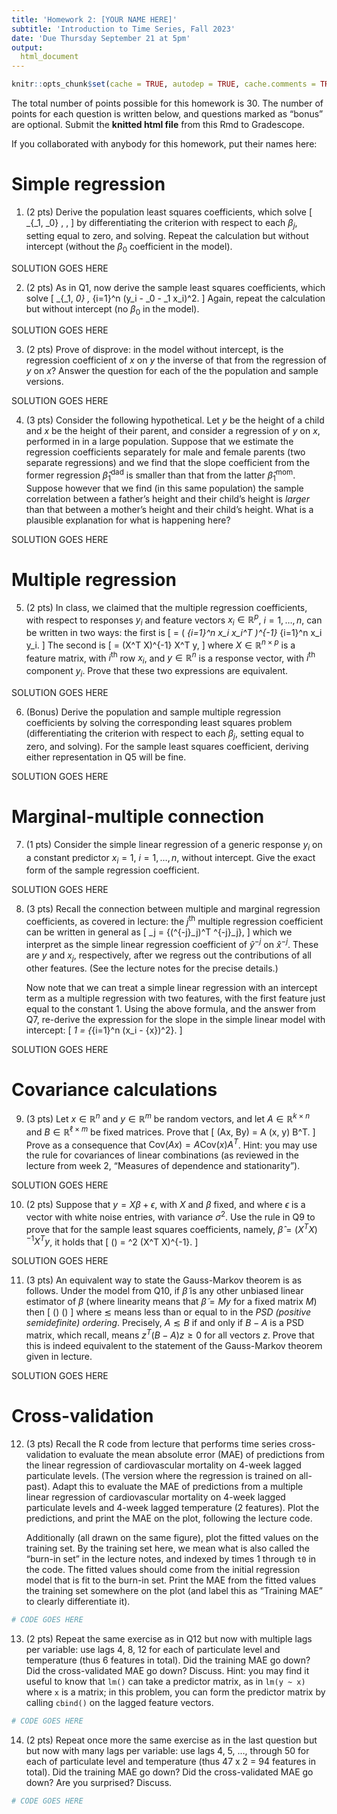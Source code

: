 ```yaml
---
title: 'Homework 2: [YOUR NAME HERE]'
subtitle: 'Introduction to Time Series, Fall 2023'
date: 'Due Thursday September 21 at 5pm'
output:
  html_document
---
```


```r
knitr::opts_chunk$set(cache = TRUE, autodep = TRUE, cache.comments = TRUE)
```

The total number of points possible for this homework is 30. The number of 
points for each question is written below, and questions marked as "bonus" are 
optional. Submit the **knitted html file** from this Rmd to Gradescope. 

If you collaborated with anybody for this homework, put their names here:

# Simple regression

1. (2 pts) 
Derive the population least squares coefficients, which solve 
\[
\min_{\beta_1, \beta_0} \, \mathbb{E} \big[ (y - \beta_0 - \beta_1 x)^2 \big],
\]
by differentiating the criterion with respect to each $\beta_j$, setting equal
to zero, and solving. Repeat the calculation but without intercept (without the
$\beta_0$ coefficient in the model). 

SOLUTION GOES HERE

2. (2 pts)
As in Q1, now derive the sample least squares coefficients, which solve
\[
\min_{\beta_1, \beta_0} \, \sum_{i=1}^n (y_i - \beta_0 - \beta_1 x_i)^2.
\]
Again, repeat the calculation but without intercept (no $\beta_0$ in the model). 

SOLUTION GOES HERE

3. (2 pts)
Prove of disprove: in the model without intercept, is the regression coefficient 
of $x$ on $y$ the inverse of that from the regression of $y$ on $x$? Answer the 
question for each of the the population and sample versions.

SOLUTION GOES HERE

4. (3 pts)
Consider the following hypothetical. Let $y$ be the height of a child and $x$ be
the height of their parent, and consider a regression of $y$ on $x$, performed 
in in a large population. Suppose that we estimate the regression coefficients 
separately for male and female parents (two separate regressions) and we find 
that the slope coefficient from the former regression $\hat\beta_1^{\text{dad}}$ 
is smaller than that from the latter $\hat\beta_1^{\text{mom}}$. Suppose however
that we find (in this same population) the sample correlation between a father's 
height and their child's height is *larger* than that between a mother's height 
and their child's height. What is a plausible explanation for what is happening 
here? 

SOLUTION GOES HERE

# Multiple regression

5. (2 pts)
In class, we claimed that the multiple regression coefficients, with respect to
responses $y_i$ and feature vectors $x_i \in \mathbb{R}^p$, $i = 1,\dots,n$, can 
be written in two ways: the first is
\[
\hat\beta = \bigg( \sum_{i=1}^n x_i x_i^T \bigg)^{-1} \sum_{i=1}^n x_i y_i.
\]
The second is 
\[
\hat\beta = (X^T X)^{-1} X^T y,
\]
where $X \in \mathbb{R}^{n \times p}$ is a feature matrix, with $i^{\text{th}}$ 
row $x_i$, and $y \in \mathbb{R}^n$ is a response vector, with $i^{\text{th}}$ 
component $y_i$. Prove that these two expressions are equivalent.

SOLUTION GOES HERE

6. (Bonus)
Derive the population and sample multiple regression coefficients by solving the
corresponding least squares problem (differentiating the criterion with respect
to each $\beta_j$, setting equal to zero, and solving). For the sample least
squares coefficient, deriving either representation in Q5 will be fine.

SOLUTION GOES HERE

# Marginal-multiple connection

7. (1 pts)
Consider the simple linear regression of a generic response $y_i$ on a constant 
predictor $x_i = 1$, $i = 1,\dots,n$, without intercept. Give the exact form of 
the sample regression coefficient.

SOLUTION GOES HERE

8. (3 pts)
Recall the connection between multiple and marginal regression coefficients, as
covered in lecture: the $j^{\text{th}}$ multiple regression coefficient can be
written in general as
\[
\hat\beta_j = \frac{(\hat{x}^{-j}_j)^T \hat{y}^{-j}}
{(\hat{x}^{-j}_j)^T \hat{x}^{-j}_j},
\]
which we interpret as the simple linear regression coefficient of $\hat{y}^{-j}$ 
on $\hat{x}^{-j}$. These are $y$ and $x_j$, respectively, after we regress out
the contributions of all other features. (See the lecture notes for the precise 
details.)

    Now note that we can treat a simple linear regression with an intercept term 
as a multiple regression with two features, with the first feature just equal to
the constant 1.  Using the above formula, and the answer from Q7, re-derive the 
expression for the slope in the simple linear model with intercept: 
\[
\hat\beta_1 = \frac{\sum_{i=1}^n (x_i - \bar{x}) (y_i - \bar{y})} 
  {\sum_{i=1}^n (x_i - \bar{x})^2}.
\]

SOLUTION GOES HERE

# Covariance calculations

9. (3 pts)
Let $x \in \mathbb{R}^n$ and $y \in \mathbb{R}^m$ be random vectors, and let 
$A \in \mathbb{R}^{k \times n}$ and $B \in \mathbb{R}^{\ell \times m}$ be fixed
matrices. Prove that
\[
\mathrm{Cov}(Ax, By) = A \mathrm{Cov}(x, y) B^T.
\]
Prove as a consequence that $\mathrm{Cov}(Ax) = A \mathrm{Cov}(x) A^T$. Hint:
you may use the rule for covariances of linear combinations (as reviewed in the 
lecture from week 2, "Measures of dependence and stationarity").

SOLUTION GOES HERE

10. (2 pts)
Suppose that $y = X \beta + \epsilon$, with $X$ and $\beta$ fixed, and where 
$\epsilon$ is a vector with white noise entries, with variance $\sigma^2$. Use 
the rule in Q9 to prove that for the sample least squares coefficients, namely, 
$\hat\beta = (X^T X)^{-1} X^T y$, it holds that
\[
\mathrm{Cov}(\hat\beta) = \sigma^2 (X^T X)^{-1}.
\]

SOLUTION GOES HERE

11. (3 pts)
An equivalent way to state the Gauss-Markov theorem is as follows. Under the 
model from Q10, if $\tilde\beta$ is any other unbiased linear estimator of
$\beta$ (where linearity means that $\tilde\beta = My$ for a fixed matrix $M$)
then 
\[
\mathrm{Cov}(\hat\beta) \lesssim \mathrm{Cov}(\tilde\beta)
\]
where $\lesssim$ means less than or equal to in the *PSD (positive semidefinite)
ordering*. Precisely, $A \lesssim B$ if and only if $B-A$ is a PSD matrix, which
recall, means $z^T (B-A) z \geq 0$ for all vectors $z$. Prove that this is 
indeed equivalent to the statement of the Gauss-Markov theorem given in lecture. 

SOLUTION GOES HERE

# Cross-validation

12. (3 pts)
Recall the R code from lecture that performs time series cross-validation to 
evaluate the mean absolute error (MAE) of predictions from the linear regression
of cardiovascular mortality on 4-week lagged particulate levels. (The version 
where the regression is trained on all-past). Adapt this to evaluate the MAE of
predictions from a multiple linear regression of cardiovascular mortality on 
4-week lagged particulate levels and 4-week lagged temperature (2 features). 
Plot the predictions, and print the MAE on the plot, following the lecture code.

    Additionally (all drawn on the same figure), plot the fitted values on the 
training set. By the training set here, we mean what is also called the "burn-in
set" in the lecture notes, and indexed by times 1 through `t0` in the code. The 
fitted values should come from the initial regression model that is fit to the 
burn-in set. Print the MAE from the fitted values the training set somewhere on 
the plot (and label this as "Training MAE" to clearly differentiate it).

```r
# CODE GOES HERE
```

13. (2 pts)
Repeat the same exercise as in Q12 but now with multiple lags per variable: use
lags 4, 8, 12 for each of particulate level and temperature (thus 6 features in 
total). Did the training MAE go down? Did the cross-validated MAE go down? 
Discuss. Hint: you may find it useful to know that `lm()` can take a predictor
matrix, as in `lm(y ~ x)` where `x` is a matrix; in this problem, you can form 
the predictor matrix by calling `cbind()` on the lagged feature vectors.

```r
# CODE GOES HERE
```

14. (2 pts)
Repeat once more the same exercise as in the last question but but now with many
lags per variable: use lags 4, 5, ..., through 50 for each of particulate level 
and temperature (thus 47 x 2 = 94 features in total). Did the training MAE go 
down? Did the cross-validated MAE go down? Are you surprised? Discuss.

```r
# CODE GOES HERE
```
